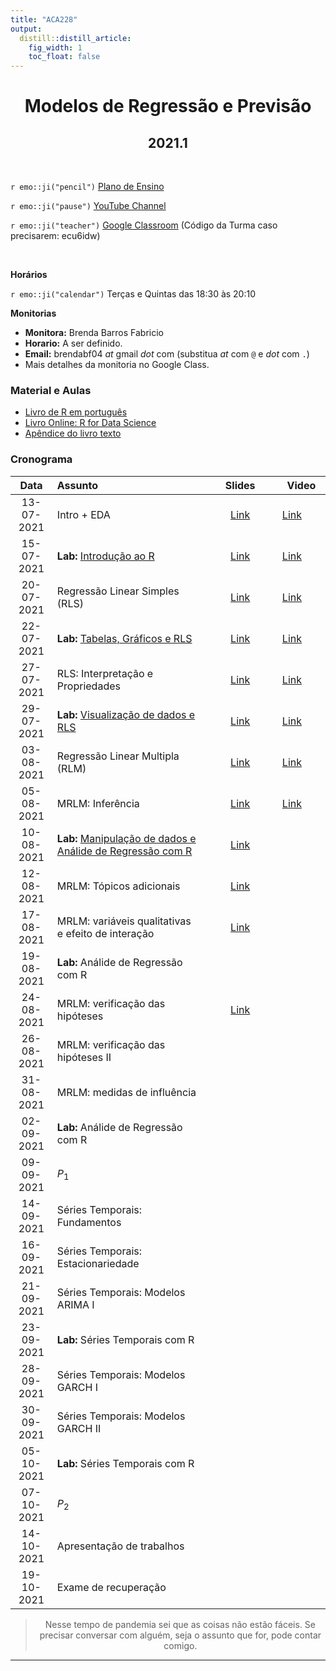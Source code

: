 ```yaml
---
title: "ACA228"
output:
  distill::distill_article: 
    fig_width: 1
    toc_float: false  
---
```


<center>

# Modelos de Regressão e Previsão

## 2021.1

</center>

</br>

`r emo::ji("pencil")` [Plano de Ensino](2021-1/Plano_ACA228_2021-1.pdf) 

`r emo::ji("pause")` [YouTube Channel](https://www.youtube.com/playlist?list=PLrqJCLOY0EkD6oErQRlAN6gkviRjvyVTj) 

`r emo::ji("teacher")` [Google Classroom](https://classroom.google.com/c/MzY5NTE4NzM0NjIy?cjc=ecu6idw)  (Código da Turma caso precisarem: ecu6idw)

</br>

**Horários**    

`r emo::ji("calendar")` Terças e Quintas das 18:30 às 20:10 


**Monitorias**

- **Monitora:** Brenda Barros Fabricio
- **Horario:** A ser definido.
- **Email:** brendabf04 _at_ gmail _dot_ com (substitua _at_ com `@` e _dot_ com `.`)
- Mais detalhes da monitoria no Google Class.


### **Material e Aulas**

- [Livro de R em português](http://leg.ufpr.br/Rpira/Rpira.pdf) 
- [Livro Online: R for Data Science](https://r4ds.had.co.nz) 
- [Apêndice do livro texto](MRP/Apendice_Livro.pdf) 


### **Cronograma**


| Data  | Assunto                | Slides      | Video |
|:-----:|:-----------------------|:----------:|--------|
| 13-07-2021     | Intro + EDA  | [Link](https://ctruciosm.github.io/ACA-228/ACA228_01) | [Link](https://youtu.be/9hag-Be7E7A)  | 
| 15-07-2021     | **Lab:** [Introdução ao R](https://ctruciosm.github.io/ACA-228/LabR_01)  | [Link](2021-1/LabR_01.pdf)  | [Link](https://youtu.be/zbsk2on-evc)  | 
| 20-07-2021     | Regressão Linear Simples (RLS)   | [Link](2021-1/ACA228_03.pdf)  | [Link](https://youtu.be/OjXDryyIeNg)  | 
| 22-07-2021     | **Lab:** [Tabelas, Gráficos e RLS](https://ctruciosm.github.io/ACA-228/LabR_02) | [Link](2021-1/LabR_02.pdf)  | [Link](https://youtu.be/heXv6U69C1s)  | 
| 27-07-2021     | RLS: Interpretação e Propriedades  | [Link](2021-1/ACA228_05.pdf) |  [Link](https://youtu.be/hoXfen8FBaI) | 
| 29-07-2021     | **Lab:** [Visualização de dados e RLS](https://ctruciosm.github.io/ACA-228/LabR_03) | [Link](2021-1/LabR_03.pdf)  | [Link](https://youtu.be/O_5xYMZ7ZdA)  | 
| 03-08-2021     | Regressão Linear Multipla (RLM)  | [Link](2021-1/ACA228_07.pdf) | [Link](https://youtu.be/-vMQeekv2I4)  | 
| 05-08-2021     | MRLM: Inferência  | [Link](2021-1/ACA228_08.pdf) | [Link](https://youtu.be/yBT2KrIGtLA)  | 
| 10-08-2021     | **Lab:** [Manipulação de dados e Análide de Regressão com R](https://ctruciosm.github.io/ACA-228/LabR_04)  | [Link](2021-1/LabR_04.pdf)  |   |
| 12-08-2021     | MRLM: Tópicos adicionais   | [Link](2021-1/ACA228_10.pdf) |   | 
| 17-08-2021     | MRLM: variáveis qualitativas e efeito de interação | [Link](2021-1/ACA228_11.pdf) |   | 
| 19-08-2021     | **Lab:** Análide de Regressão com R  |  |   | 
| 24-08-2021     | MRLM: verificação das hipóteses  | [Link](2021-1/ACA228_13.pdf) |   | 
| 26-08-2021     | MRLM: verificação das hipóteses II  |  |   | 
| 31-08-2021     | MRLM: medidas de influência  |  |   | 
| 02-09-2021     | **Lab:** Análide de Regressão com R |  |   | 
| 09-09-2021     | $P_1$ |  |   | 
| 14-09-2021     | Séries Temporais: Fundamentos   |  |   | 
| 16-09-2021     | Séries Temporais: Estacionariedade  |  |   | 
| 21-09-2021     | Séries Temporais: Modelos ARIMA I |  |   | 
| 23-09-2021     | **Lab:** Séries Temporais com R |  |   | 
| 28-09-2021     | Séries Temporais: Modelos GARCH I |    |   | 
| 30-09-2021     | Séries Temporais: Modelos GARCH II |  |   | 
| 05-10-2021     | **Lab:** Séries Temporais com R|  |   | 
| 07-10-2021     | $P_2$ |  |   | 
| 14-10-2021     | Apresentação de trabalhos |  |   | 
| 19-10-2021     | Exame de recuperação |  |   | 


<center>

> Nesse tempo de pandemia sei que as coisas não estão fáceis. Se precisar conversar com alguém, seja o assunto que for,  pode contar comigo. 

</center>



---- 